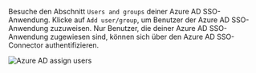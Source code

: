 
Besuche den Abschnitt `Users and groups` deiner Azure AD SSO-Anwendung. Klicke auf `Add user/group`, um Benutzer der Azure AD SSO-Anwendung zuzuweisen. Nur Benutzer, die deiner Azure AD SSO-Anwendung zugewiesen sind, können sich über den Azure AD SSO-Connector authentifizieren.

<img src={azureAdAssignUsersImage} alt="Azure AD assign users" />
